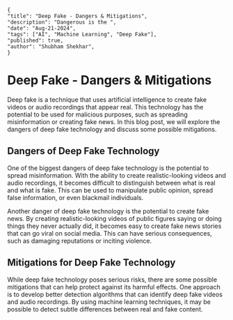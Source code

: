 ```json5
{
"title": "Deep Fake - Dangers & Mitigations",
"description": "Dangerous is the ",
"date": "Aug-21-2024",
"tags": ["AI", "Machine Learning", "Deep Fake"],
"published": true,
"author": "Shubham Shekhar",
}
```

# Deep Fake - Dangers & Mitigations

Deep fake is a technique that uses artificial intelligence to create fake videos or audio recordings that appear real. This technology has the potential to be used for malicious purposes, such as spreading misinformation or creating fake news. In this blog post, we will explore the dangers of deep fake technology and discuss some possible mitigations.

## Dangers of Deep Fake Technology

One of the biggest dangers of deep fake technology is the potential to spread misinformation. With the ability to create realistic-looking videos and audio recordings, it becomes difficult to distinguish between what is real and what is fake. This can be used to manipulate public opinion, spread false information, or even blackmail individuals.

Another danger of deep fake technology is the potential to create fake news. By creating realistic-looking videos of public figures saying or doing things they never actually did, it becomes easy to create fake news stories that can go viral on social media. This can have serious consequences, such as damaging reputations or inciting violence.

## Mitigations for Deep Fake Technology

While deep fake technology poses serious risks, there are some possible mitigations that can help protect against its harmful effects. One approach is to develop better detection algorithms that can identify deep fake videos and audio recordings. By using machine learning techniques, it may be possible to detect subtle differences between real and fake content.
